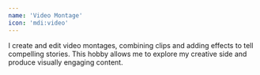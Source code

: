 ```yaml
---
name: 'Video Montage'
icon: 'mdi:video'
---
```


I create and edit video montages, combining clips and adding effects to tell compelling stories. This hobby allows me to explore my creative side and produce visually engaging content.
